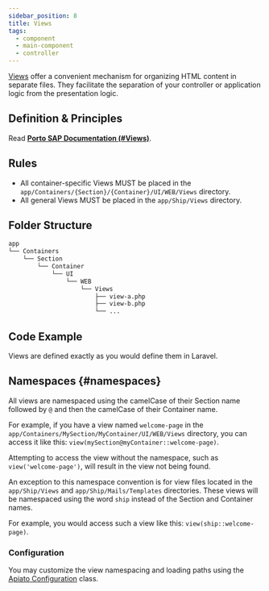 ```yaml
---
sidebar_position: 8
title: Views
tags:
  - component
  - main-component
  - controller
---
```


[Views](https://laravel.com/docs/views) offer a convenient mechanism for organizing HTML content in separate files.
They facilitate the separation of your controller or application logic from the presentation logic.

## Definition & Principles

Read [**Porto SAP Documentation (#Views)**](https://github.com/Mahmoudz/Porto#definitions--principles).

## Rules

- All container-specific Views MUST be placed in the `app/Containers/{Section}/{Container}/UI/WEB/Views` directory.
- All general Views MUST be placed in the `app/Ship/Views` directory.

## Folder Structure

```markdown
app
└── Containers
    └── Section
        └── Container
            └── UI
                └── WEB
                    └── Views
                        ├── view-a.php
                        ├── view-b.php
                        └── ...
```

## Code Example

Views are defined exactly as you would define them in Laravel.

## Namespaces {#namespaces}

All views are namespaced
using the camelCase of their Section name followed by `@` and then the camelCase of their Container name.

For example,
if you have a view named `welcome-page` in the `app/Containers/MySection/MyContainer/UI/WEB/Views` directory,
you can access it like this: `view(mySection@myContainer::welcome-page)`.

Attempting to access the view without the namespace,
such as `view('welcome-page')`, will result in the view not being found.

An exception to this namespace convention is for view files
located in the `app/Ship/Views` and `app/Ship/Mails/Templates` directories.
These views will be namespaced using the word `ship` instead of the Section and Container names.

For example, you would access such a view like this: `view(ship::welcome-page)`.

### Configuration

You may customize the view namespacing and loading paths
using the [Apiato Configuration](../../framework-features/advance-configuration.mdx#views) class.
